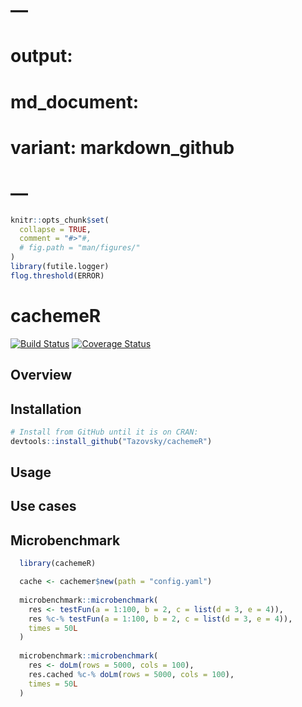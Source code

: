 # ---
# output:
#   md_document:
#     variant: markdown_github
# ---

```r
knitr::opts_chunk$set(
  collapse = TRUE,
  comment = "#>"#,
  # fig.path = "man/figures/"
)
library(futile.logger)
flog.threshold(ERROR)

```

# cachemeR

[![Build Status](https://travis-ci.org/Tazovsky/cachemeR.svg?branch=devel)](https://travis-ci.org/Tazovsky/cachemeR)
[![Coverage Status](https://coveralls.io/repos/github/Tazovsky/cachemeR/badge.svg?branch=devel)](https://coveralls.io/github/Tazovsky/cachemeR?branch=devel)

## Overview

## Installation

```r
# Install from GitHub until it is on CRAN:
devtools::install_github("Tazovsky/cachemeR")
```

## Usage

## Use cases

## Microbenchmark

```r
  library(cachemeR)

  cache <- cachemer$new(path = "config.yaml")
  
  microbenchmark::microbenchmark(
    res <- testFun(a = 1:100, b = 2, c = list(d = 3, e = 4)),
    res %c-% testFun(a = 1:100, b = 2, c = list(d = 3, e = 4)),
    times = 50L
  )
  
  microbenchmark::microbenchmark(
    res <- doLm(rows = 5000, cols = 100),
    res.cached %c-% doLm(rows = 5000, cols = 100),
    times = 50L
  )
  
```


